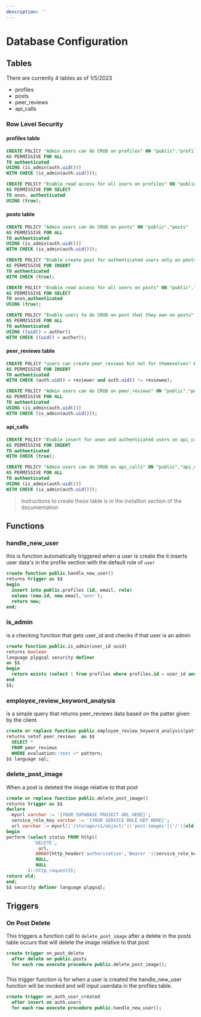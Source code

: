 ---
description: ''
---

# Database Configuration

## Tables
There are currently 4 tables as of 1/5/2023
- profiles
- posts
- peer_reviews
- api_calls

### Row Level Security
#### profiles table
```sql
CREATE POLICY "Admin users can do CRUD on profiles" ON "public"."profiles"
AS PERMISSIVE FOR ALL
TO authenticated
USING (is_admin(auth.uid()))
WITH CHECK (is_admin(auth.uid()));
```

```sql
CREATE POLICY "Enable read access for all users on profiles" ON "public"."profiles"
AS PERMISSIVE FOR SELECT
TO anon, authenticated
USING (true);
```


#### posts table
```sql
CREATE POLICY "Admin users can do CRUD on posts" ON "public"."posts"
AS PERMISSIVE FOR ALL
TO authenticated
USING (is_admin(auth.uid()))
WITH CHECK (is_admin(auth.uid()));
```

```sql
CREATE POLICY "Enable create post for authenticated users only on posts" ON "public"."posts"
AS PERMISSIVE FOR INSERT
TO authenticated
WITH CHECK (true);
```

```sql
CREATE POLICY "Enable read access for all users on posts" ON "public"."posts"
AS PERMISSIVE FOR SELECT
TO anon,authenticated
USING (true);
```

```sql
CREATE POLICY "Enable users to do CRUD on post that they own on posts" ON "public"."posts"
AS PERMISSIVE FOR ALL
TO authenticated
USING ((uid() = author))
WITH CHECK ((uid() = author));
```


#### peer_reviews table

```sql
CREATE POLICY "users can create peer_reviews but not for themeselves" ON "public"."peer_reviews"
AS PERMISSIVE FOR INSERT
TO authenticated
WITH CHECK (auth.uid() = reviewer and auth.uid() != reviewee);
```

```sql
CREATE POLICY "Admin users can do CRUD on peer_reviews" ON "public"."peer_reviews"
AS PERMISSIVE FOR ALL
TO authenticated
USING (is_admin(auth.uid()))
WITH CHECK (is_admin(auth.uid()));
```

#### api_calls
```sql
CREATE POLICY "Enable insert for anon and authenticated users on api_calls" ON "public"."api_calls"
AS PERMISSIVE FOR INSERT
TO authenticated
WITH CHECK (true);
```
```sql
CREATE POLICY "Admin users can do CRUD on api_calls" ON "public"."api_calls"
AS PERMISSIVE FOR ALL
TO authenticated
USING (is_admin(auth.uid()))
WITH CHECK (is_admin(auth.uid()));
```

> Instructions to create these table is in the installion section of the documentation

## Functions
### handle_new_user
this is function automatically triggered when a user is create the it inserts user data's in the profile section with the default role of `user`
```sql
create function public.handle_new_user()
returns trigger as $$
begin
  insert into public.profiles (id, email, role)
  values (new.id, new.email,'user');
  return new;
end;
```

### is_admin
is a checking function that gets user_id and checks if that user is an admin
```sql
create function public.is_admin(user_id uuid) 
returns boolean
language plpgsql security definer
as $$
begin
  return exists (select 1 from profiles where profiles.id = user_id and profiles.role = 'admin');
end
$$;
```

### employee_review_keyword_analysis
is a simple query that returns peer_reviews data based on the patter given by the client.
```sql
create or replace function public.employee_review_keyword_analysis(pattern text) 
returns setof peer_reviews  as $$
  SELECT *
  FROM peer_reviews
  WHERE evaluation::text ~* pattern;
$$ language sql;
```

### delete_post_image
When a post is deleted the image relative to that post
```sql
create or replace function public.delete_post_image() 
returns trigger as $$
declare
  myurl varchar := '{YOUR SUPABASE PROJECT URL HERE}';
  service_role_key varchar := '{YOUR SERVICE ROLE KEY HERE}';
  url varchar := myurl||'/storage/v1/object/'||'post-images'||'/'||old.image_path;
begin
perform (select status FROM http((
          'DELETE',
            url,
           ARRAY[http_header('authorization','Bearer '||service_role_key)],
           NULL,
           NULL
        )::http_request));
return old;
end;
$$ security definer language plpgsql;
```



## Triggers


### On Post Delete

This triggers a function call to `delete_post_image` after a delete in the posts table occurs that will delete the image relative to that post
```sql
create trigger on_post_delete
  after delete on public.posts
  for each row execute procedure public.delete_post_image();
```


### 
This trigger function is for when a user is created the handle_new_user function will be invoked and will input userdata in the profiles table.
```sql
create trigger on_auth_user_created
  after insert on auth.users
  for each row execute procedure public.handle_new_user();
```